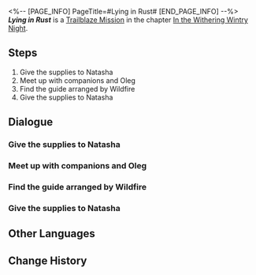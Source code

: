 <%-- [PAGE_INFO]
PageTitle=#Lying in Rust#
[END_PAGE_INFO] --%>
{{Stub|Dialogue, characters, and location(s)}}
{{Mission Infobox
|id            = 1010801
|title         = 
|image         = Mission Lying in Rust.png
|type          = Trailblaze
|event_name    = 
|chapter       = In the Withering Wintry Night
|requirements  = [[Trailblaze Mission]] ''[[The Past Will Return as an Avalanche]]'' completed
|summary       = Wildfire has finally sided with the Nameless due to March 7th and Dan Heng's mediation. Now, your goals are crystal clear: Do your best in diplomacy with Svarog and if all fails, Wildfire will be ready for battle.<br />It is time to proceed to the Robot Settlement for negotiation.
|characters    = <!--characters that appear in this mission-->
|startLocation = <!--location as it intially appears on the mission screen-->
|world         = <!--i.e. Penacony-->
|area          = <!--i.e. A Child's Dream-->
|prev          = 
|next          = Lying in Rust
|exp           = 
|credits       = 
|stellarJade   = 
|other         = {{Card List|Natasha*1|delim=;}}
}}
'''''Lying in Rust''''' is a [[Trailblaze Mission]] in the chapter [[In the Withering Wintry Night]].

==Steps==
# Give the supplies to Natasha
# Meet up with companions and Oleg
# Find the guide arranged by Wildfire
# Give the supplies to Natasha

<!--
==Gameplay Notes==

--><!--
==Trial Character==

-->
==Dialogue==
{{Stub Dialogue}}
===Give the supplies to Natasha===
{{Mission Description|type=trailblaze|location=<!--to be added-->|You come to an agreement: Give Clara half of the painkillers to take back for the vagrants.<br />Even though Natasha isn't the type of person to lose her mind over something like this, you still feel a little bad and troubled...<br />How will Natasha react to this? Guess you'll have to ask her personally to find out.}}
{{Dialogue Start}}
:{{tx}}
{{Dialogue End}}

===Meet up with companions and Oleg===
{{Mission Description|type=trailblaze|location=<!--to be added-->|update|Natasha tells you that March 7th and Dan Heng are with Oleg, the chief of Wildfire. Seems like your companions have been busy with work during your time away...<br />At least they didn't leave you behind and go play hide-and-seek or earn a little pocket money at the boxing gym this time...<br />Anyways, head out and meet up with your companions and see how their work is going.}}
{{Dialogue Start}}
:{{tx}}
{{Dialogue End}}

===Find the guide arranged by Wildfire===
{{Mission Description|type=trailblaze|location=<!--to be added-->|update|It seems Wildfire has finally sided with the Nameless due to March 7th and Dan Heng's mediation. Now, your goals are crystal clear: Do your best in diplomacy with Svarog and if all fails, Wildfire will be ready for battle.<br />To reach your goals, Oleg has arranged a guide for the crew. You probably already know who the guide is going to be...<br />However, the person waiting for you at the designated location doesn't seem to be the dark blue silhouette that you were expecting. Instead, it's some sort of black chaos avatar...}}
{{Dialogue Start}}
:{{tx}}
{{Dialogue End}}

===Give the supplies to Natasha===
{{Mission Description|type=trailblaze|location=<!--to be added-->|update|You come to an agreement: Give Clara half of the painkillers to take back for the vagrants.<br />Even though Natasha isn't the type of person to lose her mind over something like this, you still feel a little bad and troubled...<br />How will Natasha react to this? Guess you'll have to ask her personally to find out.}}
{{Dialogue Start}}
:{{tx}}
{{Dialogue End}}

==Other Languages==
{{Other Languages
|en   = Lying in Rust
|zhs  = 躺在铁锈中
|zht  = 躺在鐵鏽中
|ja   = 錆の中に横たわる
|ko   = 쇳물에 눕힌 몸
|es   = Entre el óxido
|fr   = Au milieu de la rouille
|ru   = Лежащие среди ржавчин
|th   = เอนกายท่ามกลางสนิม
|vi   = Nằm Trong Gỉ Sắt
|de   = Im Rost liegen
|id   = Berbaring di Atas Besi Karat
|pt   = Na Ferrugem
}}

==Change History==
{{Change History|1.0}}
